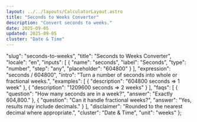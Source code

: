 ```yaml
---
layout: ../../layouts/CalculatorLayout.astro
title: "Seconds to Weeks Converter"
description: "Convert seconds to weeks."
date: 2025-09-05
updated: 2025-09-05
cluster: "Date & Time"
---
```



  "slug": "seconds-to-weeks",
  "title": "Seconds to Weeks Converter",
  "locale": "en",
  "inputs": [
    {
      "name": "seconds",
      "label": "Seconds",
      "type": "number",
      "step": "any",
      "placeholder": "604800"
    }
  ],
  "expression": "seconds / 604800",
  "intro": "Turn a number of seconds into whole or fractional weeks.",
  "examples": [
    {
      "description": "604800 seconds ⇒ 1 week"
    },
    {
      "description": "1209600 seconds ⇒ 2 weeks"
    }
  ],
  "faqs": [
    {
      "question": "How many seconds are in a week?",
      "answer": "Exactly 604,800."
    },
    {
      "question": "Can it handle fractional weeks?",
      "answer": "Yes, results may include decimals."
    }
  ],
  "disclaimer": "Rounded to the nearest decimal where appropriate.",
  "cluster": "Date & Time",
  "unit": "weeks"
};

<Calculator schema={schema} />
